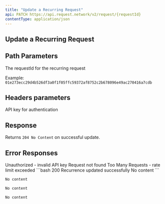 ```yaml
---
title: "Update a Recurring Request"
api: PATCH https://api.request.network/v2/request/{requestId}
contentType: application/json
---
```


## Update a Recurring Request

<ApiEndpoint method="PATCH" path="/v2/request/{requestId}" />

## Path Parameters

<ParamField path="requestId" type="string" required>
  The requestId for the recurring request
  
  Example: `01e273ecc29d4b526df3a0f1f05ffc59372af8752c2b678096e49ac270416a7cdb`
</ParamField>

## Headers parameters

<ParamField query="x-api-key" type="string" required>
  API key for authentication
</ParamField>


## Response

Returns `204 No Content` on successful update.

## Error Responses

<ResponseField name="401" type="object">
  Unauthorized - invalid API key
</ResponseField>

<ResponseField name="404" type="object">
  Request not found
</ResponseField>

<ResponseField name="429" type="object">
  Too Many Requests - rate limit exceeded
</ResponseField>

<ResponseExample>
```bash  200 Recurrence updated successfully
No content
```

```bash  401 Unauthorized
No content
```

```bash  404 Request not found
No content
```

```bash  429 Too Many Requests
No content
```
</ResponseExample>